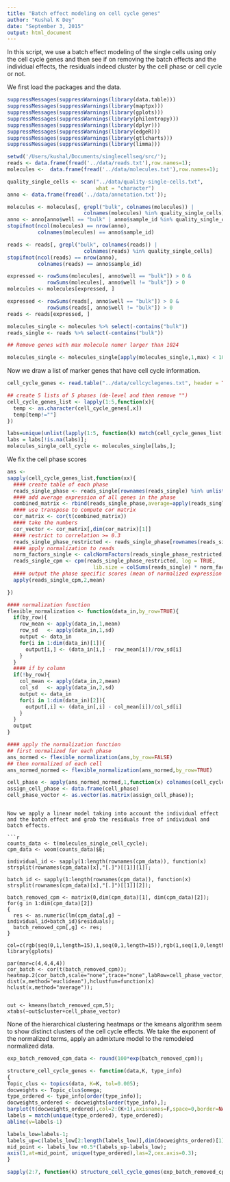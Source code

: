 ```yaml
---
title: "Batch effect modeling on cell cycle genes"
author: "Kushal K Dey"
date: "September 3, 2015"
output: html_document
---
```


In this script, we use a batch effect modeling of the single cells using only the cell cycle genes and then see if on removing the batch effects and the individual effects, the residuals indeed cluster by the cell phase or cell cycle or not. 


We first load the packages and the data.

```r
suppressMessages(suppressWarnings(library(data.table)))
suppressMessages(suppressWarnings(library(maptpx)))
suppressMessages(suppressWarnings(library(gplots)))
suppressMessages(suppressWarnings(library(philentropy)))
suppressMessages(suppressWarnings(library(dplyr)))
suppressMessages(suppressWarnings(library(edgeR)))
suppressMessages(suppressWarnings(library(qtlcharts)))
suppressMessages(suppressWarnings(library(limma)))


```

```r

setwd('/Users/kushal/Documents/singlecellseq/src/');
reads <- data.frame(fread('../data/reads.txt'),row.names=1);
molecules <-  data.frame(fread('../data/molecules.txt'),row.names=1);

```

```r
quality_single_cells <- scan("../data/quality-single-cells.txt",
                             what = "character")
anno <- data.frame(fread('../data/annotation.txt'));
```

```r
molecules <- molecules[, grepl("bulk", colnames(molecules)) |
                         colnames(molecules) %in% quality_single_cells]
anno <- anno[anno$well == "bulk" | anno$sample_id %in% quality_single_cells, ]
stopifnot(ncol(molecules) == nrow(anno),
          colnames(molecules) == anno$sample_id)

reads <- reads[, grepl("bulk", colnames(reads)) |
                         colnames(reads) %in% quality_single_cells]
stopifnot(ncol(reads) == nrow(anno),
          colnames(reads) == anno$sample_id)
```

```r
expressed <- rowSums(molecules[, anno$well == "bulk"]) > 0 &
             rowSums(molecules[, anno$well != "bulk"]) > 0
molecules <- molecules[expressed, ]

expressed <- rowSums(reads[, anno$well == "bulk"]) > 0 &
             rowSums(reads[, anno$well != "bulk"]) > 0
reads <- reads[expressed, ]

molecules_single <- molecules %>% select(-contains("bulk"))
reads_single <- reads %>% select(-contains("bulk"))

## Remove genes with max molecule numer larger than 1024

molecules_single <- molecules_single[apply(molecules_single,1,max) < 1024,];


```


Now we draw a list of marker genes that have cell cycle information.

```r

cell_cycle_genes <- read.table("../data/cellcyclegenes.txt", header = TRUE, sep="\t")

## create 5 lists of 5 phases (de-level and then remove "")
cell_cycle_genes_list <- lapply(1:5,function(x){
  temp <- as.character(cell_cycle_genes[,x])
  temp[temp!=""]
})

labs=unique(unlist(lapply(1:5, function(k) match(cell_cycle_genes_list[[k]],rownames(molecules_single)))));
labs = labs[!is.na(labs)];
molecules_single_cell_cycle <- molecules_single[labs,];


```


We fix the cell phase scores

```r
ans <-
sapply(cell_cycle_genes_list,function(xx){
  #### create table of each phase
  reads_single_phase <- reads_single[rownames(reads_single) %in% unlist(xx) ,]
  #### add average expression of all genes in the phase
  combined_matrix <- rbind(reads_single_phase,average=apply(reads_single_phase,2,mean))
  #### use transpose to compute cor matrix
  cor_matrix <- cor(t(combined_matrix))
  #### take the numbers
  cor_vector <- cor_matrix[,dim(cor_matrix)[1]]
  #### restrict to correlation >= 0.3 
  reads_single_phase_restricted <- reads_single_phase[rownames(reads_single_phase) %in% names(cor_vector[cor_vector >= 0.3]),]
  #### apply normalization to reads
  norm_factors_single <- calcNormFactors(reads_single_phase_restricted, method = "TMM")
  reads_single_cpm <- cpm(reads_single_phase_restricted, log = TRUE,
                            lib.size = colSums(reads_single) * norm_factors_single)
  #### output the phase specific scores (mean of normalized expression levels in the phase)
  apply(reads_single_cpm,2,mean)

})

#### normalization function
flexible_normalization <- function(data_in,by_row=TRUE){
  if(by_row){
    row_mean <- apply(data_in,1,mean)
    row_sd   <- apply(data_in,1,sd)
    output <- data_in
    for(i in 1:dim(data_in)[1]){
      output[i,] <- (data_in[i,] - row_mean[i])/row_sd[i]
    }
  }
  #### if by column
  if(!by_row){
    col_mean <- apply(data_in,2,mean)
    col_sd   <- apply(data_in,2,sd)
    output <- data_in
    for(i in 1:dim(data_in)[2]){
      output[,i] <- (data_in[,i] - col_mean[i])/col_sd[i]
    }
  }
  output
}

#### apply the normalization function
## first normalized for each phase
ans_normed <- flexible_normalization(ans,by_row=FALSE)
## then normalized of each cell
ans_normed_normed <- flexible_normalization(ans_normed,by_row=TRUE)

cell_phase <- apply(ans_normed_normed,1,function(x) colnames(cell_cycle_genes)[which.max(x)])
assign_cell_phase <- data.frame(cell_phase)
cell_phase_vector <- as.vector(as.matrix(assign_cell_phase));

```

```

Now we apply a linear model taking into account the individual effect and the batch effect and grab the residuals free of individual and batch effects.

```r

counts_data <- t(molecules_single_cell_cycle);
cpm_data <- voom(counts_data)$E;

individual_id <- sapply(1:length(rownames(cpm_data)), function(x) strsplit(rownames(cpm_data)[x],"[.]")[[1]][1]);

batch_id <- sapply(1:length(rownames(cpm_data)), function(x) strsplit(rownames(cpm_data)[x],"[.]")[[1]][2]);

batch_removed_cpm <- matrix(0,dim(cpm_data)[1], dim(cpm_data)[2]);
for(g in 1:dim(cpm_data)[2])
{
  res <- as.numeric(lm(cpm_data[,g] ~ individual_id+batch_id)$residuals);
  batch_removed_cpm[,g] <- res;
}

col=c(rgb(seq(0,1,length=15),1,seq(0,1,length=15)),rgb(1,seq(1,0,length=15),seq(1,0,length=15)))
library(gplots)

par(mar=c(4,4,4,4))
cor_batch <- cor(t(batch_removed_cpm));
heatmap.2(cor_batch,scale="none",trace="none",labRow=cell_phase_vector,labCol=cell_phase_vector,breaks=c(seq(-1,0,0.07),seq(0,0.5,0.05),seq(0.6,1,0.1)),col=col,distfun=function(x) dist(x,method="euclidean"),hclustfun=function(x) hclust(x,method="average"));


out <- kmeans(batch_removed_cpm,5);
xtabs(~out$cluster+cell_phase_vector)
```

None of the hierarchical clustering heatmaps or the kmeans algorithm seem to show distinct clusters of the cell cycle effects. We take the exponent of the normalized terms, apply an admixture model to the remodeled normalized data.

```r
exp_batch_removed_cpm_data <- round(100*exp(batch_removed_cpm));

structure_cell_cycle_genes <- function(data,K, type_info)
{
Topic_clus <- topics(data, K=K, tol=0.005);
docweights <- Topic_clus$omega;
type_ordered <- type_info[order(type_info)];
docweights_ordered <- docweights[order(type_info),];
barplot(t(docweights_ordered),col=2:(K+1),axisnames=F,space=0,border=NA,main=paste("No. of clusters=",K),las=1,ylim=c(0,1),cex.axis=0.3,cex.main=1.4);
labels = match(unique(type_ordered), type_ordered);
abline(v=labels-1)

labels_low=labels-1;
labels_up=c(labels_low[2:length(labels_low)],dim(docweights_ordered)[1]);
mid_point <- labels_low +0.5*(labels_up-labels_low);
axis(1,at=mid_point, unique(type_ordered),las=2,cex.axis=0.3);
}

sapply(2:7, function(k) structure_cell_cycle_genes(exp_batch_removed_cpm_data,k,cell_phase_vector))


```


